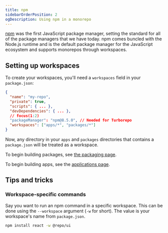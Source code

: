 ```yaml
---
title: npm
sidebarOrderPosition: 2
ogDescription: Using npm in a monorepo
---
```



[npm](https://npmjs.com) was the first JavaScript package manager, setting the standard for all of the package managers that we have today. npm comes buncled with the Node.js runtime and is the default package manager for the JavaScript ecosystem and supports monorepos through workspaces.

## Setting up workspaces

To create your workspaces, you'll need a `workspaces` field in your `package.json`:

```json filename="package.json"
{
  "name": "my-repo",
  "private": true,
  "scripts": { ... },
  "devDependencies": { ... },
  // focus(1:2)
  "packageManager": "npm@8.5.0", // Needed for Turborepo
  "workspaces": ["apps/*", "packages/*"]
}
```

Now, any directory in your `apps` and `packages` directories that contains a `package.json` will be treated as a workspace.

<FileTree>
  <FileTree.File name="package.json" />
  <FileTree.File name="package-lock.json" />
  <FileTree.Folder name="apps" open>
    <FileTree.File name="docs (Workspace!)" />
    <FileTree.File name="web (Workspace!)" />
  </FileTree.Folder>
  <FileTree.Folder name="packages" open>
    <FileTree.File name="logger (Workspace!)" />
    <FileTree.File name="ui (Workspace!)" />
  </FileTree.Folder>
</FileTree>

To begin building packages, see [the packaging page](/monorepos/packaging).

To begin building apps, see the [applications page](/monorepos/packaging/applications).

## Tips and tricks

### Workspace-specific commands

Say you want to run an npm command in a specific workspace. This can be done using the `--workspace` argument (`-w` for short). The value is your workspace's name from `package.json`.

```bash filename="Terminal"
npm install react -w @repo/ui
```
